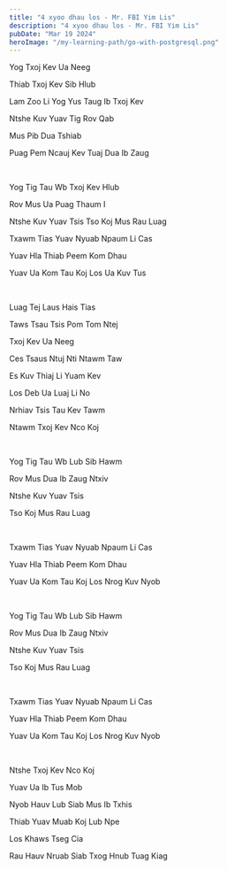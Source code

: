 ```yaml
---
title: "4 xyoo dhau los - Mr. FBI Yim Lis"
description: "4 xyoo dhau los - Mr. FBI Yim Lis"
pubDate: "Mar 19 2024"
heroImage: "/my-learning-path/go-with-postgresql.png"
---
```


Yog Txoj Kev Ua Neeg

Thiab Txoj Kev Sib Hlub

Lam Zoo Li Yog Yus Taug Ib Txoj Kev

Ntshe Kuv Yuav Tig Rov Qab

Mus Pib Dua Tshiab

Puag Pem Ncauj Kev Tuaj Dua Ib Zaug

<br />

Yog Tig Tau Wb Txoj Kev Hlub

Rov Mus Ua Puag Thaum I

Ntshe Kuv Yuav Tsis Tso Koj Mus Rau Luag

Txawm Tias Yuav Nyuab Npaum Li Cas

Yuav Hla Thiab Peem Kom Dhau

Yuav Ua Kom Tau Koj Los Ua Kuv Tus

<br />

Luag Tej Laus Hais Tias

Taws Tsau Tsis Pom Tom Ntej

Txoj Kev Ua Neeg

Ces Tsaus Ntuj Nti Ntawm Taw

Es Kuv Thiaj Li Yuam Kev

Los Deb Ua Luaj Li No

Nrhiav Tsis Tau Kev Tawm

Ntawm Txoj Kev Nco Koj

<br />

Yog Tig Tau Wb Lub Sib Hawm

Rov Mus Dua Ib Zaug Ntxiv

Ntshe Kuv Yuav Tsis

Tso Koj Mus Rau Luag

<br />

Txawm Tias Yuav Nyuab Npaum Li Cas

Yuav Hla Thiab Peem Kom Dhau

Yuav Ua Kom Tau Koj Los Nrog Kuv Nyob

<br />

Yog Tig Tau Wb Lub Sib Hawm

Rov Mus Dua Ib Zaug Ntxiv

Ntshe Kuv Yuav Tsis

Tso Koj Mus Rau Luag

<br />

Txawm Tias Yuav Nyuab Npaum Li Cas

Yuav Hla Thiab Peem Kom Dhau

Yuav Ua Kom Tau Koj Los Nrog Kuv Nyob

<br />

Ntshe Txoj Kev Nco Koj

Yuav Ua Ib Tus Mob

Nyob Hauv Lub Siab Mus Ib Txhis

Thiab Yuav Muab Koj Lub Npe

Los Khaws Tseg Cia

Rau Hauv Nruab Siab Txog Hnub Tuag Kiag
